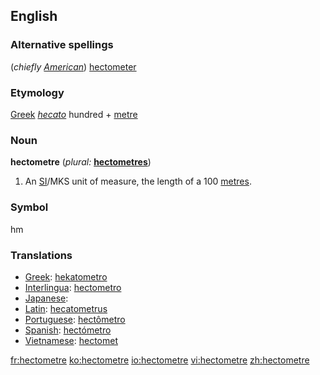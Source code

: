 ==English==

===Alternative spellings===
(''chiefly [[w:American English|American]]'') [[hectometer]]

===Etymology===
[[Greek]] ''[[hecato]]'' hundred + [[metre]]

===Noun===
'''hectometre'''  (''plural:'' '''[[hectometres]]''')
# An [[SI#Abbreviation|SI]]/MKS unit of measure, the length of a 100 [[metre]]s.

===Symbol===
hm

===Translations===
*[[Greek]]: [[hekatometro]]
*[[Interlingua]]: [[hectometro]]
*[[Japanese]]: [[]]
*[[Latin]]: [[hecatometrus]]
*[[Portuguese]]: [[hectômetro]] {{m}}
*[[Spanish]]: [[hectómetro]] {{m}}
*[[Vietnamese]]: [[hectomet]]

[[fr:hectometre]]
[[ko:hectometre]]
[[io:hectometre]]
[[vi:hectometre]]
[[zh:hectometre]]